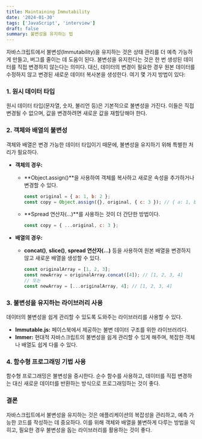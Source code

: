 ```yaml
---
title: Maintaining Immutability
date: '2024-01-30'
tags: ['JavaScript', 'interview']
draft: false
summary: 불변성을 유지하는 법
---
```


자바스크립트에서 불변성(Immutability)을 유지하는 것은 상태 관리를 더 예측 가능하게 만들고, 버그를 줄이는 데 도움이 된다. 불변성을 유지한다는 것은 한 번 생성된 데이터를 직접 변경하지 않는다는 의미다. 대신, 데이터의 변경이 필요한 경우 원본 데이터를 수정하지 않고 변경된 새로운 데이터 복사본을 생성한다. 여기 몇 가지 방법이 있다:

### 1. 원시 데이터 타입
원시 데이터 타입(문자열, 숫자, 불리언 등)은 기본적으로 불변성을 가진다. 이들은 직접 변경될 수 없으며, 값을 변경하려면 새로운 값을 재할당해야 한다.

### 2. 객체와 배열의 불변성
객체와 배열은 변경 가능한 데이터 타입이기 때문에, 불변성을 유지하기 위해 특별한 처리가 필요하다.

- **객체의 경우:**
  - **Object.assign()**을 사용하여 객체를 복사하고 새로운 속성을 추가하거나 변경할 수 있다.
    ```javascript
    const original = { a: 1, b: 2 };
    const copy = Object.assign({}, original, { c: 3 }); // { a: 1, b: 2, c: 3 }
    ```
  - **Spread 연산자(...)**를 사용하는 것이 더 간단한 방법이다.
    ```javascript
    const copy = { ...original, c: 3 };
    ```

- **배열의 경우:**
  - **concat()**, **slice()**, **spread 연산자(...)** 등을 사용하여 원본 배열을 변경하지 않고 새로운 배열을 생성할 수 있다.
    ```javascript
    const originalArray = [1, 2, 3];
    const newArray = originalArray.concat([4]); // [1, 2, 3, 4]
    // 또는
    const newArray = [...originalArray, 4]; // [1, 2, 3, 4]
    ```

### 3. 불변성을 유지하는 라이브러리 사용
데이터의 불변성을 쉽게 관리할 수 있도록 도와주는 라이브러리를 사용할 수 있다.

- **Immutable.js:** 페이스북에서 제공하는 불변 데이터 구조를 위한 라이브러리다.
- **Immer:** 현대적 자바스크립트의 불변성을 쉽게 관리할 수 있게 해주며, 복잡한 객체나 배열도 쉽게 다룰 수 있다.

### 4. 함수형 프로그래밍 기법 사용
함수형 프로그래밍은 불변성을 중시한다. 순수 함수를 사용하고, 데이터를 직접 변경하는 대신 새로운 데이터를 반환하는 방식으로 프로그래밍하는 것이 좋다.

### 결론
자바스크립트에서 불변성을 유지하는 것은 애플리케이션의 복잡성을 관리하고, 예측 가능한 코드를 작성하는 데 중요하다. 이를 위해 객체와 배열을 불변하게 다루는 방법을 익히고, 필요한 경우 불변성을 돕는 라이브러리를 활용하는 것이 좋다.
